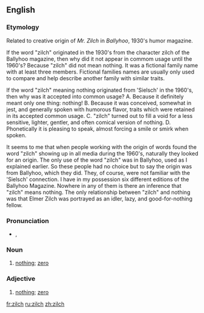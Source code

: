 ==English==
===Etymology===
Related to creative origin of ''Mr. Zilch'' in ''Ballyhoo'', 1930's humor magazine.

If the word "zilch" originated in the 1930's from the character zilch of the Ballyhoo magazine, then why did it not appear in commom usage until the 1960's? Because "zilch" did not mean nothing. It was a fictional family name with at least three members. Fictional families names are usually only used to compare and help describe another family with similar traits.

If the word "zilch" meaning nothing originated from 'Sielsch' in the 1960's, then why was it accepted into common usage? 
A. Because it definitely meant only one thing: nothing!
B. Because it was conceived, somewhat in jest, and generally spoken with humorous flavor, traits which were retained in its accepted common usage.
C. "zilch" turned out to fill a void for a less sensitive, lighter, gentler, and often comical version of nothing.
D. Phonetically it is pleasing to speak, almost forcing a smile or smirk when spoken.

It seems to me that when people working with the origin of words found the word "zilch" showing up in all media during the 1960's, naturally they looked for an origin. The only use of the word "zilch" was in Ballyhoo, used as I explained earlier. So these people had no choice but to say the origin was from Ballyhoo, which they did. They, of course, were not familiar with the 'Sielsch' connection. I have in my possession six different editions of the Ballyhoo Magazine. Nowhere in any of them is there an inference that "zilch" means nothing. The only relationship between "zilch" and nothing was that Elmer Zilch was portrayed as an idler, lazy, and good-for-nothing fellow.

===Pronunciation===
* {{a|UK}} {{IPA|/zɪltʃ/}}, {{SAMPA|/zIltS/}}

===Noun===
{{en-noun|pl=zilches}}

# [[nothing]]; [[zero]]

===Adjective===
{{en-adj}}

# [[nothing]]; [[zero]]

[[fr:zilch]]
[[ru:zilch]]
[[zh:zilch]]